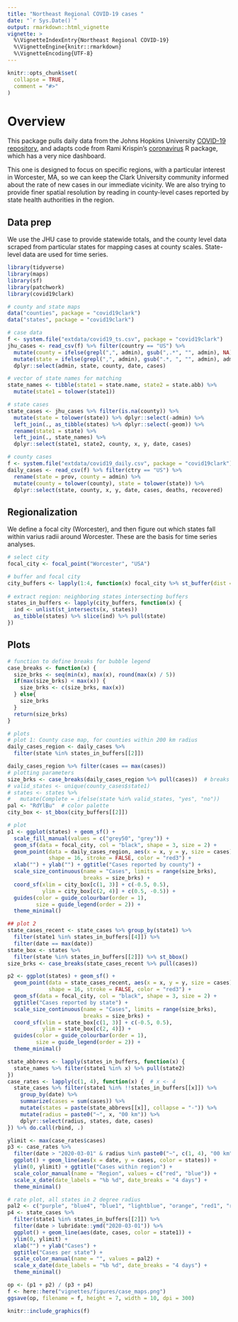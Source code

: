 ```yaml
---
title: "Northeast Regional COVID-19 cases "
date: "`r Sys.Date()`"
output: rmarkdown::html_vignette
vignette: >
  %\VignetteIndexEntry{Northeast Regional COVID-19}
  %\VignetteEngine{knitr::rmarkdown}
  %\VignetteEncoding{UTF-8}
---
```


```r
knitr::opts_chunk$set(
  collapse = TRUE,
  comment = "#>"
)
```

# Overview
This package pulls daily data from the Johns Hopkins University [COVID-19 repository](https://github.com/CSSEGISandData/COVID-19/), and adapts code from Rami Krispin's [coronavirus](https://github.com/RamiKrispin/coronavirus) R package, which has a very nice dashboard. 

This one is designed to focus on specific regions, with a particular interest in Worcester, MA, so we can keep the Clark University community informed about the rate of new cases in our immediate vicinity. We are also trying to provide finer spatial resolution by reading in county-level cases reported by state health authorities in the region.

## Data prep
We use the JHU case to provide statewide totals, and the county level data scraped from particular states for mapping cases at county scales. State-level data are used for time series.

```r
library(tidyverse)
library(maps)
library(sf)
library(patchwork)
library(covid19clark)

# county and state maps
data("counties", package = "covid19clark")
data("states", package = "covid19clark")

# case data
f <- system.file("extdata/covid19_ts.csv", package = "covid19clark")
jhu_cases <- read_csv(f) %>% filter(country == "US") %>%
  mutate(county = ifelse(grepl(",", admin), gsub(",.*", "", admin), NA)) %>%
  mutate(state = ifelse(grepl(",", admin), gsub(".*, ", "", admin), admin)) %>%
  dplyr::select(admin, state, county, date, cases)

# vector of state names for matching
state_names <- tibble(state1 = state.name, state2 = state.abb) %>%
  mutate(state1 = tolower(state1))

# state cases
state_cases <- jhu_cases %>% filter(is.na(county)) %>%
  mutate(state = tolower(state)) %>% dplyr::select(-admin) %>%
  left_join(., as_tibble(states) %>% dplyr::select(-geom)) %>%
  rename(state1 = state) %>%
  left_join(., state_names) %>%
  dplyr::select(state1, state2, county, x, y, date, cases)

# county cases
f <- system.file("extdata/covid19_daily.csv", package = "covid19clark")
daily_cases <- read_csv(f) %>% filter(ctry == "US") %>% 
  rename(state = prov, county = admin) %>% 
  mutate(county = tolower(county), state = tolower(state)) %>% 
  dplyr::select(state, county, x, y, date, cases, deaths, recovered)
```

## Regionalization
We define a focal city (Worcester), and then figure out which states fall within varius radii around Worcester. These are the basis for time series analyses. 
```r
# select city
focal_city <- focal_point("Worcester", "USA")

# buffer and focal city
city_buffers <- lapply(1:4, function(x) focal_city %>% st_buffer(dist = x))
 
# extract region: neighboring states intersecting buffers
states_in_buffers <- lapply(city_buffers, function(x) {
  ind <- unlist(st_intersects(x, states))
  as_tibble(states) %>% slice(ind) %>% pull(state)
})
```

## Plots
```r
# function to define breaks for bubble legend
case_breaks <- function(x) {
  size_brks <- seq(min(x), max(x), round(max(x) / 5))
  if(max(size_brks) < max(x)) {
    size_brks <- c(size_brks, max(x))
  } else{
    size_brks
  }
  return(size_brks)
}

# plots
# plot 1: County case map, for counties within 200 km radius
daily_cases_region <- daily_cases %>%
  filter(state %in% states_in_buffers[[2]])

daily_cases_region %>% filter(cases == max(cases))
# plotting parameters
size_brks <- case_breaks(daily_cases_region %>% pull(cases))  # breaks
# valid_states <- unique(county_cases$state1)
# states <- states %>%
#   mutate(Complete = ifelse(state %in% valid_states, "yes", "no"))
pal <- "RdYlBu"  # color palette
city_box <- st_bbox(city_buffers[[2]])

# plot
p1 <- ggplot(states) + geom_sf() +
  scale_fill_manual(values = c("grey50", "grey")) +
  geom_sf(data = focal_city, col = "black", shape = 3, size = 2) +
  geom_point(data = daily_cases_region, aes(x = x, y = y, size = cases),
             shape = 16, stroke = FALSE, color = "red3") +
  xlab("") + ylab("") + ggtitle("Cases reported by county") +
  scale_size_continuous(name = "Cases", limits = range(size_brks),
                        breaks = size_brks) +
  coord_sf(xlim = city_box[c(1, 3)] + c(-0.5, 0.5),
           ylim = city_box[c(2, 4)] + c(0.5, -0.5)) +
  guides(color = guide_colourbar(order = 1),
         size = guide_legend(order = 2)) +
  theme_minimal()

## plot 2
state_cases_recent <- state_cases %>% group_by(state1) %>%
  filter(state1 %in% states_in_buffers[[4]]) %>%
  filter(date == max(date))
state_box <- states %>%
  filter(state %in% states_in_buffers[[2]]) %>% st_bbox()
size_brks <- case_breaks(state_cases_recent %>% pull(cases))

p2 <- ggplot(states) + geom_sf() +
  geom_point(data = state_cases_recent, aes(x = x, y = y, size = cases),
             shape = 16, stroke = FALSE, color = "red3") +
  geom_sf(data = focal_city, col = "black", shape = 3, size = 2) +
  ggtitle("Cases reported by state") +
  scale_size_continuous(name = "Cases", limits = range(size_brks),
                        breaks = size_brks) +
  coord_sf(xlim = state_box[c(1, 3)] + c(-0.5, 0.5),
           ylim = state_box[c(2, 4)]) +
  guides(color = guide_colourbar(order = 1),
         size = guide_legend(order = 2)) +
  theme_minimal()

state_abbrevs <- lapply(states_in_buffers, function(x) {
  state_names %>% filter(state1 %in% x) %>% pull(state2)
})
case_rates <- lapply(c(1, 4), function(x) {  # x <- 4
  state_cases %>% filter(state1 %in% !!states_in_buffers[[x]]) %>%
    group_by(date) %>%
    summarize(cases = sum(cases)) %>%
    mutate(states = paste(state_abbrevs[[x]], collapse = "-")) %>%
    mutate(radius = paste0("~", x, "00 km")) %>%
    dplyr::select(radius, states, date, cases)
}) %>% do.call(rbind, .)

ylimit <- max(case_rates$cases)
p3 <- case_rates %>%
  filter(date > "2020-03-01" & radius %in% paste0("~", c(1, 4), "00 km")) %>%
  ggplot() + geom_line(aes(x = date, y = cases, color = states)) +
  ylim(0, ylimit) + ggtitle("Cases within region") +
  scale_color_manual(name = "Region", values = c("red", "blue")) +
  scale_x_date(date_labels = "%b %d", date_breaks = "4 days") +
  theme_minimal()

# rate plot, all states in 2 degree radius
pal2 <- c("purple", "blue4", "blue1", "lightblue", "orange", "red1", "red4")
p4 <- state_cases %>%
  filter(state1 %in% states_in_buffers[[2]]) %>%
  filter(date > lubridate::ymd("2020-03-01")) %>%
  ggplot() + geom_line(aes(date, cases, color = state1)) +
  ylim(0, ylimit) +
  xlab("") + ylab("Cases") +
  ggtitle("Cases per state") +
  scale_color_manual(name = "", values = pal2) + 
  scale_x_date(date_labels = "%b %d", date_breaks = "4 days") +
  theme_minimal()

op <- (p1 + p2) / (p3 + p4)
f <- here::here("vignettes/figures/case_maps.png")
ggsave(op, filename = f, height = 7, width = 10, dpi = 300)
```

```r
knitr::include_graphics(f)
```

